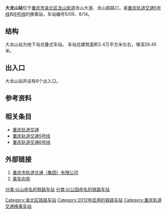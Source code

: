 {{Infobox station
|name=大龙山
|eng_name=Dalongshan
|linecolour={{重庆轨道交通颜色|5}}
|linecolour2={{重庆轨道交通颜色|6}}
|image=Dalongshan Station Line 5.jpg
|caption=5号线园博中心方向站台
|code={{重庆轨道交通车站编号||5|0|9}} {{重庆轨道交通车站编号||6|1|4}}
|country={{PRC}}
|borough=[[重庆市|重庆市]][[渝北区|渝北区]][[龙山街道_(重庆市)|龙山街道]]
|address=龙山大道
|coordinates={{coord|29.592655|106.494803|display=inline,title}}
|owned=[[重庆市轨道交通（集团）有限公司|重庆市轨道交通（集团）有限公司]]
|operator=[[重庆市轨道交通（集团）有限公司|重庆市轨道交通（集团）有限公司]]
|line={{重庆轨道交通线路名|5|narrow|long}}<br>{{重庆轨道交通线路名|6|narrow|long}}
|levels=3层
|interchange=同台换乘、垂直换乘
|structure=地下车站
|platform=2座[[岛式站台|岛式站台]]
|tracks=4条
|exits=6个
|opened={{重庆轨道交通线路名|5|narrow|no}}：2017年12月28日<ref>{{cite web|url=https://weibo.com/2152519810/FBIcrb5HW|title=【运营通告】5号线一期北段、10号线一期定于2017年12月28日14：00开通试运营。|date=2017-12-28|access-date=2021-08-25|archive-date=2021-10-26|archive-url=https://web.archive.org/web/20211026214721/https://weibo.com/2152519810/FBIcrb5HW}}</ref><br>
{{重庆轨道交通线路名|6|narrow|no}}：2012年9月28日<ref>{{cite web|url=https://weibo.com/2152519810/yDO30acM5|title=#6号线开通试运营#  重庆第四条轨道交通线路——6号线通车啦！|date=2012-09-27}}</ref>
|services={{Adjacent stations|system=重庆轨道交通
|line1=5|type1=n|left1=冉家坝|right1=大石坝
|line2=6|left2=花卉园|right2=冉家坝
}}
|timetable={{车站首末班时刻|重庆轨道交通|大龙山}}
}}
'''大龙山站'''位于[[重庆市|重庆市]][[渝北区|渝北区]][[龙山街道_(重庆市)|龙山街道]]龙山大道、龙山路路口，是[[重庆轨道交通|重庆轨道交通]][[重庆轨道交通5号线|5号线]]和[[重庆轨道交通6号线|6号线]]的换乘站，车站编号5/09、6/14。

== 结构 ==
大龙山站为地下岛式叠式车站。
{{城轨车站结构
|floor1=B2|label1A=站厅|text1A={{重庆轨道交通设施列表|票务|出口|2a=1‒4|无障碍电梯}}
|floor2=B3|label2A=站台|text2A={{重庆轨道交通设施列表|无障碍卫生间|无障碍电梯}}
 |map2A={{PlatformMap|I|system=重庆轨道交通|line1=5|type1=n|inverse1=true|next1=大石坝|line2=6|next2=冉家坝}}
|floor3=B4|label3A=站台|text3A={{重庆轨道交通设施列表|无障碍卫生间|无障碍电梯}}
 |map3A={{PlatformMap|I|system=重庆轨道交通|line1=5|type1=n|orien1=right|inverse1=true|next1=冉家坝|line2=6|orien2=left|next2=花卉园}}}}
车站总建筑面积2.4万平方米左右，埋深29.45米。

== 出入口 ==
大龙山站共设有6个出入口。
{{重庆轨道交通出口列表|allopen=1|
{{重庆轨道交通出口|1A|龙山大道|大龙山公园}}
{{重庆轨道交通出口|1B|龙山路|龙脊广场}}
{{重庆轨道交通出口|2A|龙山路|渝北区东和春天实验学校}}
{{重庆轨道交通出口|2B|龙山大道|旗龙路}}
{{重庆轨道交通出口|3|龙山路|龙山立交}}
{{重庆轨道交通出口|4|龙山大道|龙湖紫都城|acc=1}}
}}

== 参考资料 ==
{{reflist}}

== 相关条目 ==
*[[重庆轨道交通|重庆轨道交通]]
*[[重庆轨道交通5号线|重庆轨道交通5号线]]
*[[重庆轨道交通6号线|重庆轨道交通6号线]]

== 外部链接 ==
#[https://www.cqmetro.cn 重庆市轨道交通（集团）有限公司]{{Wayback|url=https://www.cqmetro.cn/ |date=20210523085253 }}
#[https://www.cqmetro.cn/yyfw/ccxd/default_1.shtml 乘车向导]{{Wayback|url=https://www.cqmetro.cn/yyfw/ccxd/default_1.shtml |date=20210523085318 }}

{{重庆轨道交通5号线}}
{{重庆轨道交通6号线}}
[[Category:渝北区铁路车站|Category:渝北区铁路车站]]
[[Category:2012年启用的铁路车站|Category:2012年启用的铁路车站]]
[[Category:重庆轨道交通换乘车站|Category:重庆轨道交通换乘车站]]
[[分类:以山命名的铁路车站|分类:以山命名的铁路车站]]
[[分类:以公园命名的铁路车站|分类:以公园命名的铁路车站]]